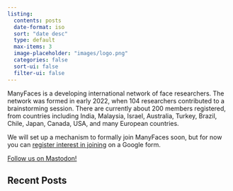 ```yaml
---
listing:
  contents: posts
  date-format: iso
  sort: "date desc"
  type: default
  max-items: 3
  image-placeholder: "images/logo.png"
  categories: false
  sort-ui: false
  filter-ui: false
---
```


ManyFaces is a developing international network of face researchers. The network was formed in early 2022, when 104 researchers contributed to a brainstorming session. There are currently about 200 members registered, from countries including India, Malaysia, Israel, Australia, Turkey, Brazil, Chile, Japan, Canada, USA, and many European countries.

We will set up a mechanism to formally join ManyFaces soon, but for now you can [register interest in joining](https://forms.gle/5CiiDT14RjHXTt886) on a Google form. 

<a rel="me" href="https://fosstodon.org/@ManyFaces">Follow us on Mastodon!</a>

## Recent Posts

